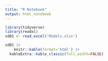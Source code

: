 ---
title: "R Notebook"
output: html_notebook
---


```{r}
library(tidyverse)
library(readxl)
sd01 <- read_excel('Models.xlsx')

```
```{r}
sd01 |>
    knitr::kable(format='html') |>
  kableExtra::kable_classic(full_width=FALSE)

```
